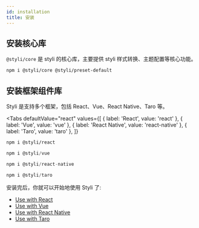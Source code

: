 ```yaml
---
id: installation
title: 安装
---
```



## 安装核心库

`@styli/core` 是 styli 的核心库，主要提供 styli 样式转换、主题配置等核心功能。

```bash
npm i @styli/core @styli/preset-default
```

## 安装框架组件库

Styli 是支持多个框架，包括 React、Vue、React Native、Taro 等。

<Tabs
  defaultValue="react"
  values={[
    { label: 'React', value: 'react' },
    { label: 'Vue', value: 'vue' },
    { label: 'React Native', value: 'react-native' },
    { label: 'Taro', value: 'taro' },
  ]}
>
  <TabItem value="react">

```bash
npm i @styli/react
```

  </TabItem>
  <TabItem value="vue">

```js
npm i @styli/vue
```

  </TabItem>

  <TabItem value="react-native">

```js
npm i @styli/react-native
```

  </TabItem>

  <TabItem value="taro">

```js
npm i @styli/taro
```

  </TabItem>
</Tabs>

安装完后，你就可以开始地使用 Styli 了:

- [Use with React](/docs/use-with-react)
- [Use with Vue](/docs/use-with-vue)
- [Use with React Native](/docs/use-with-rn)
- [Use with Taro](/docs/use-with-taro)
